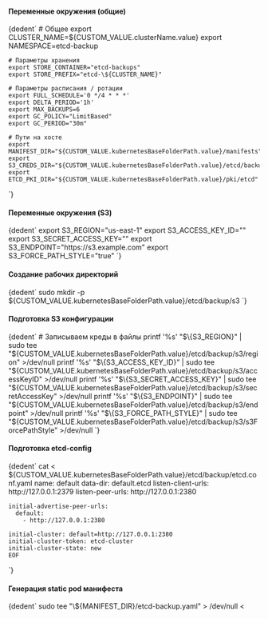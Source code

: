


<h4>Переменные окружения (общие)</h4>

<CodeBlock language="bash">
  {dedent`
    # Общее
    export CLUSTER_NAME=${CUSTOM_VALUE.clusterName.value}
    export NAMESPACE=etcd-backup

    # Параметры хранения
    export STORE_CONTAINER="etcd-backups"
    export STORE_PREFIX="etcd-\${CLUSTER_NAME}"

    # Параметры расписания / ротации
    export FULL_SCHEDULE='0 */4 * * *'
    export DELTA_PERIOD='1h'
    export MAX_BACKUPS=6
    export GC_POLICY="LimitBased"
    export GC_PERIOD="30m"

    # Пути на хосте
    export MANIFEST_DIR="${CUSTOM_VALUE.kubernetesBaseFolderPath.value}/manifests"
    export S3_CREDS_DIR="${CUSTOM_VALUE.kubernetesBaseFolderPath.value}/etcd/backup/s3"
    export ETCD_PKI_DIR="${CUSTOM_VALUE.kubernetesBaseFolderPath.value}/pki/etcd"
  `}
</CodeBlock>

<h4>Переменные окружения (S3)</h4>

<CodeBlock language="bash">
  {dedent`
    export S3_REGION="us-east-1"
    export S3_ACCESS_KEY_ID="<your-access-key>"
    export S3_SECRET_ACCESS_KEY="<your-secret-key>"
    export S3_ENDPOINT="https://s3.example.com"
    export S3_FORCE_PATH_STYLE="true"
  `}
</CodeBlock>

<h4>Создание рабочих директорий</h4>

<CodeBlock language="bash">
  {dedent`
    sudo mkdir -p ${CUSTOM_VALUE.kubernetesBaseFolderPath.value}/etcd/backup/s3
  `}
</CodeBlock>


<h4>Подготовка S3 конфигурации</h4>

<CodeBlock language="bash">
  {dedent`
    # Записываем креды в файлы
    printf '%s' "$\{S3_REGION}"            | sudo tee "${CUSTOM_VALUE.kubernetesBaseFolderPath.value}/etcd/backup/s3/region" >/dev/null
    printf '%s' "$\{S3_ACCESS_KEY_ID}"     | sudo tee "${CUSTOM_VALUE.kubernetesBaseFolderPath.value}/etcd/backup/s3/accessKeyID" >/dev/null
    printf '%s' "$\{S3_SECRET_ACCESS_KEY}" | sudo tee "${CUSTOM_VALUE.kubernetesBaseFolderPath.value}/etcd/backup/s3/secretAccessKey" >/dev/null
    printf '%s' "$\{S3_ENDPOINT}"          | sudo tee "${CUSTOM_VALUE.kubernetesBaseFolderPath.value}/etcd/backup/s3/endpoint" >/dev/null
    printf '%s' "$\{S3_FORCE_PATH_STYLE}"  | sudo tee "${CUSTOM_VALUE.kubernetesBaseFolderPath.value}/etcd/backup/s3/s3ForcePathStyle" >/dev/null
  `}
</CodeBlock>

<h4>Подготовка etcd-config</h4>

<CodeBlock language="bash">
  {dedent`
    cat <<EOF > ${CUSTOM_VALUE.kubernetesBaseFolderPath.value}/etcd/backup/etcd.conf.yaml
    name: default
    data-dir: default.etcd
    listen-client-urls: http://127.0.0.1:2379
    listen-peer-urls:   http://127.0.0.1:2380

    initial-advertise-peer-urls:
      default:
        - http://127.0.0.1:2380

    initial-cluster: default=http://127.0.0.1:2380
    initial-cluster-token: etcd-cluster
    initial-cluster-state: new
    EOF
  `}
</CodeBlock>

<h4>Генерация static pod манифеста</h4>

<CodeBlock language="bash">
  {dedent`
    sudo tee "\${MANIFEST_DIR}/etcd-backup.yaml" > /dev/null <<EOF
    apiVersion: v1
    kind: Pod
    metadata:
      name: etcd-backup-snapshot
      namespace: kube-system
      labels:
        app: etcd-backup-snapshot
    spec:
      hostNetwork: true
      dnsPolicy: ClusterFirstWithHostNet
      containers:
        - name: etcdbrctl
          image: europe-docker.pkg.dev/gardener-project/releases/gardener/etcdbrctl:v0.36.3
          command: ["/etcdbrctl","server"]
          args:
            - --use-etcd-wrapper=false
            - --schedule=\${FULL_SCHEDULE}
            - --delta-snapshot-period=\${DELTA_PERIOD}
            - --storage-provider=S3
            - --store-container=\${STORE_CONTAINER}
            - --store-prefix=\${STORE_PREFIX}
            - --max-backups=\${MAX_BACKUPS}
            - --garbage-collection-policy=\${GC_POLICY}
            - --garbage-collection-period=\${GC_PERIOD}
            - --compression-policy=gzip
            - --compress-snapshots=true
            - --etcd-snapshot-timeout=8m
            - --etcd-defrag-timeout=8m
            - --etcd-connection-timeout=30s
            - --delta-snapshot-memory-limit=204857600
            - --endpoints=https://\$(NODE_IP):2379
            - --server-port=18080
            - --cacert=/etc/etcd-pki/ca.crt
            - --cert=/etc/etcd-pki/healthcheck-client.crt
            - --key=/etc/etcd-pki/healthcheck-client.key
            - --max-parallel-chunk-uploads=1
            - --min-chunk-size=16777212
            - --defragmentation-schedule=0 0 */3 * *
          env:
            - name: NODE_IP
              valueFrom:
                fieldRef:
                  fieldPath: status.hostIP
            - name: POD_NAME
              valueFrom:
                fieldRef:
                  fieldPath: metadata.name
            - name: POD_NAMESPACE
              valueFrom:
                fieldRef:
                  fieldPath: metadata.namespace
            - name: AWS_APPLICATION_CREDENTIALS
              value: /var/etcd-backup
            - name: AWS_ENDPOINT_URL_S3
              value: "\${S3_ENDPOINT}"
          volumeMounts:
            - name: etcd-pki
              mountPath: /etc/etcd-pki
              readOnly: true
            - name: etcd-backup
              mountPath: /var/etcd-backup
              readOnly: true
            - name: etcd-config
              mountPath: /var/etcd/config
              readOnly: true
      volumes:
        - name: etcd-pki
          hostPath:
            path: "\${ETCD_PKI_DIR}"
            type: Directory
        - name: etcd-backup
          hostPath:
            path: "\${S3_CREDS_DIR}"
            type: Directory
        - name: etcd-config
          hostPath:
            path: "${CUSTOM_VALUE.kubernetesBaseFolderPath.value}/etcd/backup/etcd.conf.yaml"
            type: File
    EOF
  `}
</CodeBlock>

